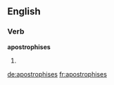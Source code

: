 ==English==

===Verb===
'''apostrophises'''

# {{third-person singular of|apostrophise}}
{{count page|[[Wiktionary:Page count]]}}

[[de:apostrophises]]
[[fr:apostrophises]]
